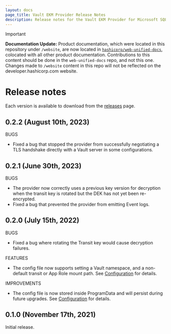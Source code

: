```yaml
---
layout: docs
page_title: Vault EKM Provider Release Notes
description: Release notes for the Vault EKM Provider for Microsoft SQL Server.
---
```


> [!IMPORTANT]  
> **Documentation Update:** Product documentation, which were located in this repository under `/website`, are now located in [`hashicorp/web-unified-docs`](https://github.com/hashicorp/web-unified-docs), colocated with all other product documentation. Contributions to this content should be done in the `web-unified-docs` repo, and not this one. Changes made to `/website` content in this repo will not be reflected on the developer.hashicorp.com website.

# Release notes

Each version is available to download from the
[releases](https://releases.hashicorp.com/vault-mssql-ekm-provider/) page.

## 0.2.2 (August 10th, 2023)

BUGS

* Fixed a bug that stopped the provider from successfully negotiating a TLS handshake directly with a Vault server in some configurations.

## 0.2.1 (June 30th, 2023)

BUGS

* The provider now correctly uses a previous key version for decryption when the transit key is rotated but the DEK has not yet been re-encrypted.
* Fixed a bug that prevented the provider from emitting Event logs.

## 0.2.0 (July 15th, 2022)

BUGS

* Fixed a bug where rotating the Transit key would cause decryption failures.

FEATURES

* The config file now supports setting a Vault namespace, and a non-default transit or App Role mount path. See [Configuration][config] for details.

IMPROVEMENTS

* The config file is now stored inside ProgramData and will persist during future upgrades. See [Configuration][config] for details.

## 0.1.0 (November 17th, 2021)

Initial release.

[config]: /vault/docs/platform/mssql/configuration
